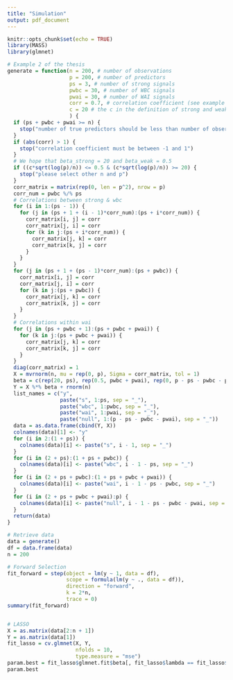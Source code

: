 ```yaml
---
title: "Simulation"
output: pdf_document
---
```


```r
knitr::opts_chunk$set(echo = TRUE)
library(MASS)
library(glmnet)
```

```r
# Example 2 of the thesis
generate = function(n = 200, # number of observations
                    p = 200, # number of predictors
                    ps = 3, # number of strong signals
                    pwbc = 30, # number of WBC signals
                    pwai = 30, # number of WAI signals
                    corr = 0.7, # correlation coefficient (see example 2)
                    c = 20 # the c in the definition of strong and weak 
                    ) {
  if (ps + pwbc + pwai >= n) {
    stop("number of true predictors should be less than number of observations")
  }
  if (abs(corr) > 1) {
    stop("correlation coefficient must be between -1 and 1")
  }
  # We hope that beta_strong = 20 and beta_weak = 0.5
  if ((c*sqrt(log(p)/n)) <= 0.5 & (c*sqrt(log(p)/n)) >= 20) {
    stop("please select other n and p")
  }
  corr_matrix = matrix(rep(0, len = p^2), nrow = p)
  corr_num = pwbc %/% ps
  # Correlations between strong & wbc
  for (i in 1:(ps - 1)) {
    for (j in (ps + 1 + (i - 1)*corr_num):(ps + i*corr_num)) {
      corr_matrix[i, j] = corr
      corr_matrix[j, i] = corr
      for (k in j:(ps + i*corr_num)) {
        corr_matrix[j, k] = corr
        corr_matrix[k, j] = corr
      }
    }
  }
  for (j in (ps + 1 + (ps - 1)*corr_num):(ps + pwbc)) {
    corr_matrix[i, j] = corr
    corr_matrix[j, i] = corr
    for (k in j:(ps + pwbc)) {
      corr_matrix[j, k] = corr
      corr_matrix[k, j] = corr
    }
  }
  # Correlations within wai
  for (j in (ps + pwbc + 1):(ps + pwbc + pwai)) {
    for (k in j:(ps + pwbc + pwai)) {
      corr_matrix[j, k] = corr
      corr_matrix[k, j] = corr
    }
  }
  diag(corr_matrix) = 1
  X = mvrnorm(n, mu = rep(0, p), Sigma = corr_matrix, tol = 1)
  beta = c(rep(20, ps), rep(0.5, pwbc + pwai), rep(0, p - ps - pwbc - pwai))
  Y = X %*% beta + rnorm(n)
  list_names = c("y",
                 paste("s", 1:ps, sep = "_"),
                 paste("wbc", 1:pwbc, sep = "_"),
                 paste("wai", 1:pwai, sep = "_"),
                 paste("null", 1:(p - ps - pwbc - pwai), sep = "_"))
  data = as.data.frame(cbind(Y, X))
  colnames(data)[1] <- "y"
  for (i in 2:(1 + ps)) {
    colnames(data)[i] <- paste("s", i - 1, sep = "_")
  }
  for (i in (2 + ps):(1 + ps + pwbc)) {
    colnames(data)[i] <- paste("wbc", i - 1 - ps, sep = "_")
  }
  for (i in (2 + ps + pwbc):(1 + ps + pwbc + pwai)) {
    colnames(data)[i] <- paste("wai", i - 1 - ps - pwbc, sep = "_")
  }
  for (i in (2 + ps + pwbc + pwai):p) {
    colnames(data)[i] <- paste("null", i - 1 - ps - pwbc - pwai, sep = "_")
  }
  return(data)
}
```

```r
# Retrieve data
data = generate()
df = data.frame(data)
n = 200

# Forward Selection
fit_forward = step(object = lm(y ~ 1, data = df),
                   scope = formula(lm(y ~ ., data = df)), 
                   direction = "forward", 
                   k = 2*n, 
                   trace = 0)
summary(fit_forward)


# LASSO
X = as.matrix(data[2:n + 1])
Y = as.matrix(data[1])
fit_lasso = cv.glmnet(X, Y, 
                      nfolds = 10, 
                      type.measure = "mse") 
param.best = fit_lasso$glmnet.fit$beta[, fit_lasso$lambda == fit_lasso$lambda.1se] 
param.best
```


